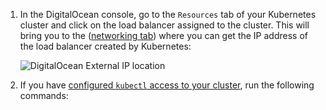 
1. In the DigitalOcean console, go to the `Resources` tab of your Kubernetes cluster and click on the load balancer assigned to the cluster. This will bring you to the ([networking tab](https://cloud.digitalocean.com/networking/load_balancers)) where you can get the IP address of the load balancer created by Kubernetes:

    ![DigitalOcean External IP location](../../../../../contents/images/do-ip-location.png)

2. If you have [configured `kubectl` access to your cluster](https://docs.digitalocean.com/products/kubernetes/how-to/connect-to-cluster/), run the following commands:

    <GetInstallationAddress />
